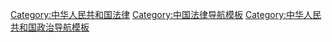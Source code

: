 [[Category:中华人民共和国法律|Category:中华人民共和国法律]]
[[Category:中国法律导航模板|Category:中国法律导航模板]]
[[Category:中华人民共和国政治导航模板|Category:中华人民共和国政治导航模板]]